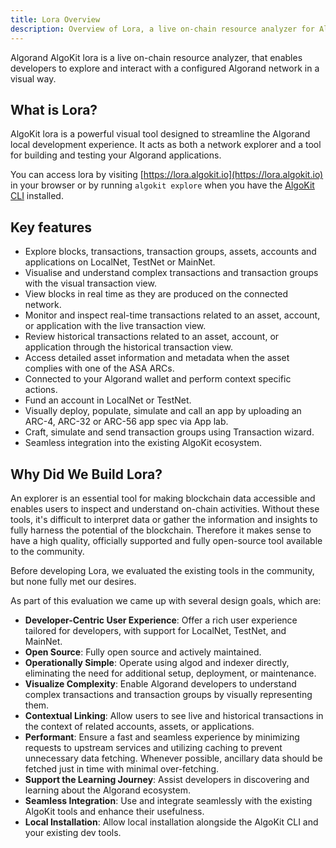 ```yaml
---
title: Lora Overview
description: Overview of Lora, a live on-chain resource analyzer for Algorand
---
```


Algorand AlgoKit lora is a live on-chain resource analyzer, that enables developers to explore and interact with a configured Algorand network in a visual way.

## What is Lora?

AlgoKit lora is a powerful visual tool designed to streamline the Algorand local development experience.
It acts as both a network explorer and a tool for building and testing your Algorand applications.

You can access lora by visiting [https://lora.algokit.io](https://lora.algokit.io) in your browser or by running `algokit explore` when you have the [AlgoKit CLI](https://github.com/algorandfoundation/algokit-cli) installed.

## Key features

- Explore blocks, transactions, transaction groups, assets, accounts and applications on LocalNet, TestNet or MainNet.
- Visualise and understand complex transactions and transaction groups with the visual transaction view.
- View blocks in real time as they are produced on the connected network.
- Monitor and inspect real-time transactions related to an asset, account, or application with the live transaction view.
- Review historical transactions related to an asset, account, or application through the historical transaction view.
- Access detailed asset information and metadata when the asset complies with one of the ASA ARCs.
- Connected to your Algorand wallet and perform context specific actions.
- Fund an account in LocalNet or TestNet.
- Visually deploy, populate, simulate and call an app by uploading an ARC-4, ARC-32 or ARC-56 app spec via App lab.
- Craft, simulate and send transaction groups using Transaction wizard.
- Seamless integration into the existing AlgoKit ecosystem.

## Why Did We Build Lora?

An explorer is an essential tool for making blockchain data accessible and enables users to inspect and understand on-chain activities. Without these tools, it's difficult to interpret data or gather the information and insights to fully harness the potential of the blockchain. Therefore it makes sense to have a high quality, officially supported and fully open-source tool available to the community.

Before developing Lora, we evaluated the existing tools in the community, but none fully met our desires.

As part of this evaluation we came up with several design goals, which are:

- **Developer-Centric User Experience**: Offer a rich user experience tailored for developers, with support for LocalNet, TestNet, and MainNet.
- **Open Source**: Fully open source and actively maintained.
- **Operationally Simple**: Operate using algod and indexer directly, eliminating the need for additional setup, deployment, or maintenance.
- **Visualize Complexity**: Enable Algorand developers to understand complex transactions and transaction groups by visually representing them.
- **Contextual Linking**: Allow users to see live and historical transactions in the context of related accounts, assets, or applications.
- **Performant**: Ensure a fast and seamless experience by minimizing requests to upstream services and utilizing caching to prevent unnecessary data fetching. Whenever possible, ancillary data should be fetched just in time with minimal over-fetching.
- **Support the Learning Journey**: Assist developers in discovering and learning about the Algorand ecosystem.
- **Seamless Integration**: Use and integrate seamlessly with the existing AlgoKit tools and enhance their usefulness.
- **Local Installation**: Allow local installation alongside the AlgoKit CLI and your existing dev tools.
